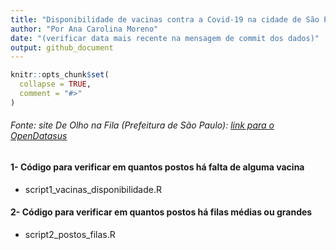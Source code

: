 ```yaml
---
title: "Disponibilidade de vacinas contra a Covid-19 na cidade de São Paulo"
author: "Por Ana Carolina Moreno"
date: "(verificar data mais recente na mensagem de commit dos dados)"
output: github_document
---
```


<!-- README.md is generated from README.Rmd. Please edit that file -->

```r
knitr::opts_chunk$set(
  collapse = TRUE,
  comment = "#>"
)
```

###### Fonte: site De Olho na Fila (Prefeitura de São Paulo): [link para o OpenDatasus](https://deolhonafila.prefeitura.sp.gov.br)

<!-- badges: start -->
<!-- badges: end -->

#### 1- Código para verificar em quantos postos há falta de alguma vacina

* script1_vacinas_disponibilidade.R

#### 2- Código para verificar em quantos postos há filas médias ou grandes

* script2_postos_filas.R
